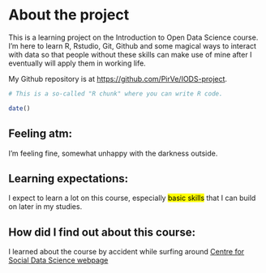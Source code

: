 
# About the project

<!-- *Write a short description about the course and add a link to your GitHub repository here. This is an R Markdown (.Rmd) file so you should use R Markdown syntax.* -->

This is a learning project on the Introduction to Open Data Science course. I'm here to learn R, Rstudio, Git, Github and some magical ways to interact with data so that people without these skills can make use of mine after I eventually will apply them in working life.

My Github repository is at [https://github.com/PirVe/IODS-project](https://github.com/PirVe/IODS-project).

```r
# This is a so-called "R chunk" where you can write R code.

date()

```
## Feeling atm:
I'm feeling fine, somewhat unhappy with the darkness outside.

## Learning expectations:
I expect to learn a lot on this course, especially <mark style="background-color: yellow">basic skills</mark> that I can build on later in my studies.

## How did I find out about this course:
I learned about the course by accident while surfing around [Centre for Social Data Science webpage](https://www.helsinki.fi/en/networks/centre-social-data-science)


